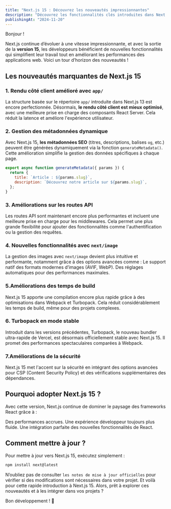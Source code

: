 ```yaml
---
title: "Next.js 15 : Découvrez les nouveautés impressionnantes"
description: "Découvrez les fonctionnalités clés introduites dans Next.js 15, le framework incontournable pour les développeurs React."
publishingAt: "2024-11-20"
---
```


Bonjour !

Next.js continue d’évoluer à une vitesse impressionnante, et avec la sortie de la **version 15**, les développeurs bénéficient de nouvelles fonctionnalités qui simplifient leur travail tout en améliorant les performances des applications web. Voici un tour d’horizon des nouveautés !

## Les nouveautés marquantes de Next.js 15

### 1. **Rendu côté client amélioré avec `app/`**
La structure basée sur le répertoire `app/` introduite dans Next.js 13 est encore perfectionnée. Désormais, **le rendu côté client est mieux optimisé**, avec une meilleure prise en charge des composants React Server. Cela réduit la latence et améliore l'expérience utilisateur.

### 2. **Gestion des métadonnées dynamique**
Avec Next.js 15, **les métadonnées SEO** (titres, descriptions, balises `og`, etc.) peuvent être générées dynamiquement via la fonction `generateMetadata()`. Cette amélioration simplifie la gestion des données spécifiques à chaque page.

```js
export async function generateMetadata({ params }) {
  return {
    title: `Article : ${params.slug}`,
    description: `Découvrez notre article sur ${params.slug}`,
  };
}
```
### 3. **Améliorations sur les routes API**
Les routes API sont maintenant encore plus performantes et incluent une meilleure prise en charge pour les middlewares. Cela permet une plus grande flexibilité pour ajouter des fonctionnalités comme l'authentification ou la gestion des requêtes.

### 4. **Nouvelles fonctionnalités avec `next/image`**
La gestion des images avec `next/image` devient plus intuitive et performante, notamment grâce à des options avancées comme :
Le support natif des formats modernes d’images (AVIF, WebP).
Des réglages automatiques pour des performances maximales.

### 5.Améliorations des temps de build
Next.js 15 apporte une compilation encore plus rapide grâce à des optimisations dans Webpack et Turbopack. Cela réduit considérablement les temps de build, même pour des projets complexes.

### 6. Turbopack en mode stable
Introduit dans les versions précédentes, Turbopack, le nouveau bundler ultra-rapide de Vercel, est désormais officiellement stable avec Next.js 15. Il promet des performances spectaculaires comparées à Webpack.

### 7.Améliorations de la sécurité
Next.js 15 met l'accent sur la sécurité en intégrant des options avancées pour CSP (Content Security Policy) et des vérifications supplémentaires des dépendances.

## Pourquoi adopter Next.js 15 ?
Avec cette version, Next.js continue de dominer le paysage des frameworks React grâce à :

Des performances accrues.
Une expérience développeur toujours plus fluide.
Une intégration parfaite des nouvelles fonctionnalités de React.

## Comment mettre à jour ?
Pour mettre à jour vers Next.js 15, exécutez simplement :
```bash
npm install next@latest
```

N’oubliez pas de consulter `les notes de mise à jour officielles` pour vérifier si des modifications sont nécessaires dans votre projet.
Et voilà pour cette rapide introduction à Next.js 15. Alors, prêt à explorer ces nouveautés et à les intégrer dans vos projets ?

Bon développement ! 🚀